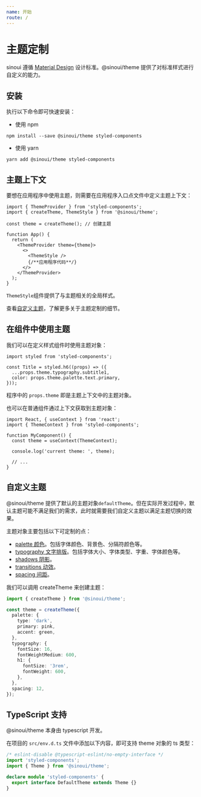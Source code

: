 ```yaml
---
name: 开始
route: /
---
```


# 主题定制

sinoui 遵循 [Material Design](https://material.io/) 设计标准。@sinoui/theme 提供了对标准样式进行自定义的能力。

## 安装

执行以下命令即可快速安装：

- 使用 npm

```shell
npm install --save @sinoui/theme styled-components
```

- 使用 yarn

```shell
yarn add @sinoui/theme styled-components
```

## 主题上下文

要想在应用程序中使用主题，则需要在应用程序入口点文件中定义主题上下文：

```tsx
import { ThemeProvider } from 'styled-components';
import { createTheme, ThemeStyle } from '@sinoui/theme';

const theme = createTheme(); // 创建主题

function App() {
  return (
    <ThemeProvider theme={theme}>
      <>
        <ThemeStyle />
        {/**应用程序代码**/}
      </>
    </ThemeProvider>
  );
}
```

`ThemeStyle`组件提供了与主题相关的全局样式。

查看[自定义主题](#自定义主题)，了解更多关于主题定制的细节。

## 在组件中使用主题

我们可以在定义样式组件时使用主题对象：

```tsx
import styled from 'styled-components';

const Title = styled.h6((props) => ({
  ...props.theme.typography.subtitle1,
  color: props.theme.palette.text.primary,
}));
```

程序中的 `props.theme` 即是主题上下文中的主题对象。

也可以在普通组件通过上下文获取到主题对象：

```tsx
import React, { useContext } from 'react';
import { ThemeContext } from 'styled-components';

function MyComponent() {
  const theme = useContext(ThemeContext);

  console.log('current theme: ', theme);

  // ...
}
```

## 自定义主题

@sinoui/theme 提供了默认的主题对象`defaultTheme`。但在实际开发过程中，默认主题可能不满足我们的需求，此时就需要我们自定义主题以满足主题切换的效果。

主题对象主要包括以下可定制的点：

- [palette 颜色](/palette)。包括字体颜色、背景色、分隔符颜色等。
- [typography 文字排版](/typography)。包括字体大小、字体类型、字重、字体颜色等。
- [shadows 阴影](/shadows)。
- [transitions 动效](/transitions)。
- [spacing 间距](/spacing)。

我们可以调用 createTheme 来创建主题：

```ts
import { createTheme } from '@sinoui/theme';

const theme = createTheme({
  palette: {
    type: 'dark',
    primary: pink,
    accent: green,
  },
  typography: {
    fontSize: 16,
    fontWeightMedium: 600,
    h1: {
      fontSize: '3rem',
      fontWeight: 600,
    },
  },
  spacing: 12,
});
```

## TypeScript 支持

@sinoui/theme 本身由 typescript 开发。

在项目的 `src/env.d.ts` 文件中添加以下内容，即可支持 theme 对象的 ts 类型：

```ts
/* eslint-disable @typescript-eslint/no-empty-interface */
import 'styled-components';
import { Theme } from '@sinoui/theme';

declare module 'styled-components' {
  export interface DefaultTheme extends Theme {}
}
```
